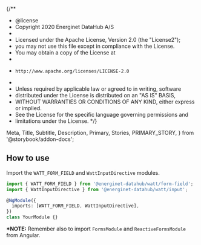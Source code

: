 {/**
 * @license
 * Copyright 2020 Energinet DataHub A/S
 *
 * Licensed under the Apache License, Version 2.0 (the "License2");
 * you may not use this file except in compliance with the License.
 * You may obtain a copy of the License at
 *
 *     http://www.apache.org/licenses/LICENSE-2.0
 *
 * Unless required by applicable law or agreed to in writing, software
 * distributed under the License is distributed on an "AS IS" BASIS,
 * WITHOUT WARRANTIES OR CONDITIONS OF ANY KIND, either express or implied.
 * See the License for the specific language governing permissions and
 * limitations under the License.
 */}

  Meta,
  Title,
  Subtitle,
  Description,
  Primary,
  Stories,
  PRIMARY_STORY,
} from '@storybook/addon-docs';

<Meta title="Components/Text Field" />

## How to use

Import the `WATT_FORM_FIELD` and `WattInputDirective` modules.

```typescript
import { WATT_FORM_FIELD } from '@energinet-datahub/watt/form-field';
import { WattInputDirective } from '@energinet-datahub/watt/input';

@NgModule({
  imports: [WATT_FORM_FIELD, WattInputDirective],
})
class YourModule {}
```

**\*NOTE:** Remember also to import `FormsModule` and `ReactiveFormsModule` from Angular.
